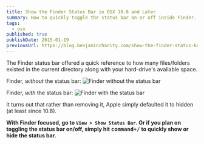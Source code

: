 ```yaml
---
title: Show the Finder Status Bar in OSX 10.8 and Later
summary: How to quickly toggle the status bar on or off inside Finder.
tags:
  - osx
published: true
publishDate: 2015-01-19
previousUrl: https://blog.benjamincharity.com/show-the-finder-status-bar-in-os-x-10-8-and-later/
---
```


The Finder status bar offered a quick reference to how many files/folders existed in the current directory along
with your hard-drive's available space.

Finder, _without_ the status bar:
![Finder without the status bar](/images/blog/withoutStatusBar.jpg)

Finder, _with_ the status bar:
![Finder with the status bar](/images/blog/withStatusBar.jpg)

It turns out that rather than removing it, Apple simply defaulted it to hidden (at least since 10.8).

**With Finder focused, go to `View > Show Status Bar`. Or if you plan on toggling the status bar on/off,
simply hit <kbd>command+/</kbd> to quickly show or hide the status bar.**
